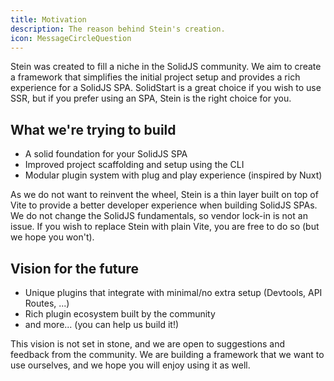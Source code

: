 ```yaml
---
title: Motivation 
description: The reason behind Stein's creation. 
icon: MessageCircleQuestion
---
```


Stein was created to fill a niche in the SolidJS community. We aim to create a framework that simplifies the initial project setup and provides a rich experience for a SolidJS SPA.
SolidStart is a great choice if you wish to use SSR, but if you prefer using an SPA, Stein is the right choice for you.

## What we're trying to build
- A solid foundation for your SolidJS SPA
- Improved project scaffolding and setup using the CLI
- Modular plugin system with plug and play experience (inspired by Nuxt)

As we do not want to reinvent the wheel, Stein is a thin layer built on top of Vite to provide a better developer experience when building SolidJS SPAs.
We do not change the SolidJS fundamentals, so vendor lock-in is not an issue. If you wish to replace Stein with plain Vite, you are free to do so (but we hope you won't).

## Vision for the future
- Unique plugins that integrate with minimal/no extra setup (Devtools, API Routes, ...)
- Rich plugin ecosystem built by the community
- and more... (you can help us build it!)

This vision is not set in stone, and we are open to suggestions and feedback from the community. We are building a framework that we want to use ourselves, and we hope you will enjoy using it as well.
